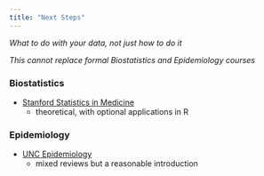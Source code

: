 ```yaml
---
title: "Next Steps"
---
```


*What to do with your data, not just how to do it*

*This cannot replace formal Biostatistics and Epidemiology courses*


### Biostatistics

- [Stanford Statistics in Medicine](https://lagunita.stanford.edu/courses/Medicine/MedStats-SP/SelfPaced/about)
    - theoretical, with optional applications in R

### Epidemiology

- [UNC Epidemiology](https://www.coursera.org/learn/epidemiology)
    - mixed reviews but a reasonable introduction






